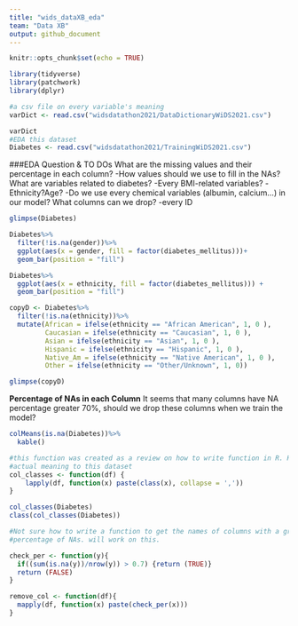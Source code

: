 ```yaml
---
title: "wids_dataXB_eda"
team: "Data XB"
output: github_document
---
```


```r
knitr::opts_chunk$set(echo = TRUE)
```

```r
library(tidyverse)
library(patchwork)
library(dplyr)
```

```r
#a csv file on every variable's meaning
varDict <- read.csv("widsdatathon2021/DataDictionaryWiDS2021.csv") 

varDict
#EDA this dataset
Diabetes <- read.csv("widsdatathon2021/TrainingWiDS2021.csv") 

```

###EDA Question & TO DOs
What are the missing values and their percentage in each column?
  -How values should we use to fill in the NAs?
What are variables related to diabetes?
  -Every BMI-related variables?
  -Ethnicity?Age?
  -Do we use every chemical variables (albumin, calcium...) in our model?
What columns can we drop? 
  -every ID
  

```r
glimpse(Diabetes)
```


```r
Diabetes%>%
  filter(!is.na(gender))%>%
  ggplot(aes(x = gender, fill = factor(diabetes_mellitus)))+
  geom_bar(position = "fill")
```

```r
Diabetes%>%
  ggplot(aes(x = ethnicity, fill = factor(diabetes_mellitus))) + 
  geom_bar(position = "fill")

copyD <- Diabetes%>%
  filter(!is.na(ethnicity))%>%
  mutate(African = ifelse(ethnicity == "African American", 1, 0 ), 
         Caucasian = ifelse(ethnicity == "Caucasian", 1, 0 ), 
         Asian = ifelse(ethnicity == "Asian", 1, 0 ), 
         Hispanic = ifelse(ethnicity == "Hispanic", 1, 0 ), 
         Native_Am = ifelse(ethnicity == "Native American", 1, 0 ), 
         Other = ifelse(ethnicity == "Other/Unknown", 1, 0))

glimpse(copyD)
```

**Percentage of NAs in each Column**
It seems that many columns have NA percentage greater 70%, should we drop these
columns when we train the model? 

```r
colMeans(is.na(Diabetes))%>%
  kable()
```

```r
#this function was created as a review on how to write function in R. Has no 
#actual meaning to this dataset
col_classes <- function(df) {
    lapply(df, function(x) paste(class(x), collapse = ','))
}

col_classes(Diabetes)
class(col_classes(Diabetes))
```

```r
#Not sure how to write a function to get the names of columns with a great 
#percentage of NAs. will work on this. 

check_per <- function(y){
  if((sum(is.na(y))/nrow(y)) > 0.7) {return (TRUE)} 
  return (FALSE)
}

remove_col <- function(df){
  mapply(df, function(x) paste(check_per(x)))
}
```



